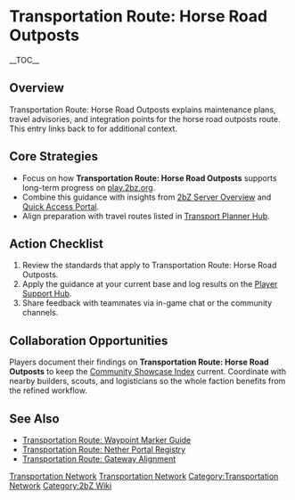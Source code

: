 {{Short description|Transportation Route: Horse Road Outposts explains maintenance plans, travel advisories, and integration points for the horse road outposts route}}
= Transportation Route: Horse Road Outposts =
{{2bZ Navbox}}
__TOC__

== Overview ==
Transportation Route: Horse Road Outposts explains maintenance plans, travel advisories,
and integration points for the horse road outposts route. This entry links back to
[[Category:Transportation Network|Transportation Network]] for additional context.

== Core Strategies ==
* Focus on how '''Transportation Route: Horse Road Outposts''' supports long-term progress on [[play.2bz.org]].
* Combine this guidance with insights from [[2bZ Server Overview]] and [[Quick Access Portal]].
* Align preparation with travel routes listed in [[Transport Planner Hub]].

== Action Checklist ==
# Review the [[Category:Transportation Network|Transportation Network]] standards that apply to Transportation Route: Horse Road Outposts.
# Apply the guidance at your current base and log results on the [[Player Support Hub]].
# Share feedback with teammates via in-game chat or the community channels.

== Collaboration Opportunities ==
Players document their findings on '''Transportation Route: Horse Road Outposts''' to keep
the [[Community Showcase Index]] current. Coordinate with nearby builders, scouts, and
logisticians so the whole faction benefits from the refined workflow.

== See Also ==
* [[Transportation Route: Waypoint Marker Guide]]
* [[Transportation Route: Nether Portal Registry]]
* [[Transportation Route: Gateway Alignment]]

[[Category:Transportation Network]]
[[Category:2bZ Wiki]]
